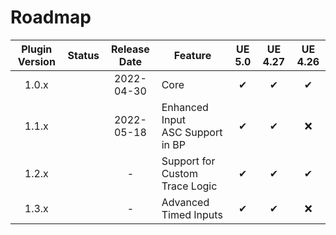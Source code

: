 
# Roadmap

| Plugin Version |   Status    | Release Date | Feature                              | UE 5.0 | UE 4.27 | UE 4.26 |
|:--------------:|:-----------:|:------------:|--------------------------------------|:------:|:-------:|:-------:|
|     1.0.x      | <Released/> |  2022-04-30  | Core                                 |   ✔    |    ✔    |    ✔    |
|     1.1.x      | <Released/> |  2022-05-18  | Enhanced Input<br/>ASC Support in BP |   ✔    |    ✔    |    ❌    |
|     1.2.x      | <InProgress/>  |      -       | Support for Custom Trace Logic       |   ✔    |    ✔    |    ✔    |
|     1.3.x      | <Planned/>  |      -       | Advanced Timed Inputs                |   ✔    |    ✔    |    ❌    |

